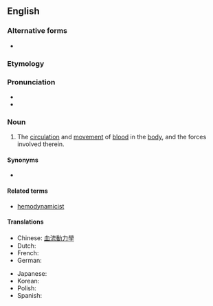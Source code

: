 ==English==

===Alternative forms===
* {{l|en|haemodynamics}}

===Etymology===
{{prefix|en|hemo|dynamics}}

===Pronunciation===
* {{IPA|/ˌhimoʊdaɪˈnæmɪks/|lang=en}}
* {{rhymes|æmɪks|lang=en}}

===Noun===
{{en-noun|-}}
{{wikipedia}}

# {{lb|en|medicine}} The [[circulation]] and [[movement]] of [[blood]] in the [[body]], and the forces involved therein.

====Synonyms====
* {{l|en|hemorheology}}

====Related terms====
* [[hemodynamicist]]

====Translations====
{{trans-top|circulation of blood}}
* Chinese: [[血流動力學]]
* Dutch: {{t|nl|hemodynamiek}}
* French: {{t|fr|hémodynamique}}
* German: {{t|de|Hämodynamik|f}}
{{trans-mid}}
* Japanese: {{t|ja|血行動態|tr=kekkō dōtai|sc=Jpan}}
* Korean: {{t|ko|혈액유동}}
* Polish: {{t+|pl|hemodynamika|f}}
* Spanish: {{t|es|hemodinámica}}
{{trans-bottom}}